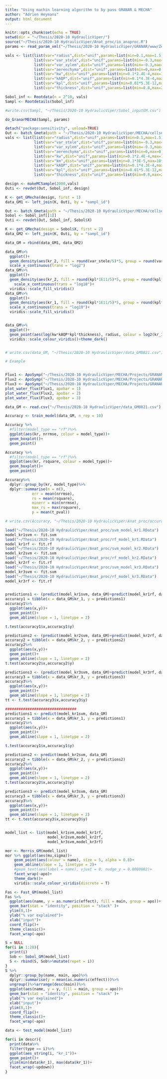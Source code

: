 ```yaml
---
title: "Using machin learning algorithm to by pass GRANAR & MECHA"
author: "Adrien Heymans"
output: html_document
---
```



```r
knitr::opts_chunk$set(echo = TRUE)
setwd(dir = "~/Thesis/2020-10 HydraulicViper/")
source("~/Thesis/2020-10 HydraulicViper/Anat_proc/io_anaproc.R")
params <- read_param_xml("~/Thesis/2020-10 HydraulicViper/GRANAR/www/Zea_mays_CT.xml")
```

```r

vals <- list(list(var="radius",dist="unif",params=list(min=0.1,max=1.5)),
             list(var="var_stele",dist="unif",params=list(min=-0.3,max=0.4)),
             list(var="var_xylem",dist="unif",params=list(min=-0.3,max=0.3)),
             list(var="aerenchyma",dist="unif",params=list(min=0,max=0.5)),
             list(var="kw",dist="unif",params=list(min=0.1*2.4E-4,max=10*2.4E-4)),
             list(var="kAQP",dist="unif",params=list(min=0.1*4.3E-4,max=10*4.3E-4)),
             list(var="kpl",dist="unif",params=list(min=0.01*5.3E-12,max=100*5.3E-12)),
             list(var="thickness",dist="unif",params=list(min=0.8,max=2)))

Sobol_inf <- Rootdata(n = 2^10, vals)
Sampl <- Rootdetails(Sobol_inf)

#write.csv(Sampl, "~/Thesis/2020-10 HydraulicViper/Sobol_inputGM.csv")

do_GranarMECHA(Sampl, params)
```

```r
detach("package:sensitivity", unload=TRUE)
Out <- batch_Gmeta(path = "~/Thesis/2020-10 HydraulicViper/MECHA/cellsetdata/wide/")
vals <- list(list(var="radius",dist="unif",params=list(min=0.1,max=1.5)),
             list(var="var_stele",dist="unif",params=list(min=-0.3,max=0.4)),
             list(var="var_xylem",dist="unif",params=list(min=-0.3,max=0.3)),
             list(var="aerenchyma",dist="unif",params=list(min=0,max=0.5)),
             list(var="kw",dist="unif",params=list(min=0.1*2.4E-4,max=10*2.4E-4)),
             list(var="km",dist="unif",params=list(min=0.1*3E-5,max=10*3E-5)),
             list(var="kAQP",dist="unif",params=list(min=0.1*4.3E-4,max=10*4.3E-4)),
             list(var="kpl",dist="unif",params=list(min=0.01*5.3E-12,max=100*5.3E-12)),
             list(var="thickness",dist="unif",params=list(min=0.8,max=2)))

design <- makeMCSample(2000,vals)
Outi <- revdet(Out, Sobol_inf, design)

K <- get_GMecha(design, first = 1)
data_GM1 <- left_join(K, Outi, by = "sampl_id")

Out <- batch_Gmeta(path = "~/Thesis/2020-10 HydraulicViper/MECHA/cellsetdata/plus/")
Sobol <- Sobol_inf[[1]]
Outi <- revdet(Out, Sobol_inf, Sobol$X)

K <- get_GMecha(design = Sobol$X, first = 2)
data_GM2 <- left_join(K, Outi, by = "sampl_id")

data_GM = rbind(data_GM1, data_GM2)

data_GM%>%
  ggplot()+
  geom_density(aes(kr_2, fill = round(var_stele/5)*5, group = round(var_stele/5)*5), alpha = 0.3)+
  scale_x_continuous(trans = "log2")
data_GM%>%
  ggplot()+
  geom_density(aes(kr_2, fill = round(kpl*1E11/5)*5, group = round(kpl*1E11/5)*5), alpha = 0.4)+
    scale_x_continuous(trans = "log10")+
  viridis::scale_fill_viridis()
data_GM%>%
  ggplot()+
  geom_density(aes(kr_1, fill = round(kpl*1E11/5)*5, group = round(kpl*1E11/5)*5), alpha = 0.4)+
  scale_x_continuous(trans = "log10")+
  viridis::scale_fill_viridis()


data_GM%>%
  ggplot()+
  geom_point(aes(log(kw*kAQP*kpl*thickness), radius, colour = log2(kr_1)), alpha = 0.8, size = 3)+
  viridis::scale_colour_viridis()+theme_dark()


# write.csv(data_GM, "~/Thesis/2020-10 HydraulicViper/data_GM0821.csv")
```

```r
# Example 


Flux1 <- ApoSymp("~/Thesis/2020-10 HydraulicViper/MECHA/Projects/GRANAR/out_plus/Macro_prop_1,0_15.txt")
Flux2 <- ApoSymp("~/Thesis/2020-10 HydraulicViper/MECHA/Projects/GRANAR/out_plus/Macro_prop_2,1_15.txt")
Flux3 <- ApoSymp("~/Thesis/2020-10 HydraulicViper/MECHA/Projects/GRANAR/out_plus/Macro_prop_4,2_15.txt")
plot_water_flux(Flux1, apobar = 1)
plot_water_flux(Flux2, apobar = 2)
plot_water_flux(Flux3, apobar = 3)

```

```r
data_GM <- read.csv("~/Thesis/2020-10 HydraulicViper/data_GM0821.csv")

Accuracy <- train_model(data_GM, n_rep = 10)
```

```r

Accuracy %>%
  #filter(model_type == "rf")%>%
  ggplot(aes(kr, nrrmse, colour = model_type))+
  geom_boxplot()+
  geom_point()

Accuracy %>%
  #filter(model_type == "rf")%>%
  ggplot(aes(kr, rsquare, colour = model_type))+
  geom_boxplot()+
  geom_point()

Accuracy%>%
  dplyr::group_by(kr, model_type)%>%
  dplyr::summarise(n = n(),
            err = mean(nrrmse),
            rs = mean(rsquare),
            minerr = min(nrrmse),
            max_rs = max(rsquare),
            p = mean(t_pval))

# write.csv(Accuracy, "~/Thesis/2020-10 HydraulicViper/Anat_proc/accuracyIA.csv")
```

```r
load("~/Thesis/2020-10 HydraulicViper/Anat_proc/svm_model_kr1.RData")
model_kr1svm <- fit.svm
load("~/Thesis/2020-10 HydraulicViper/Anat_proc/rf_model_kr1.RData")
model_kr1rf <- fit.rf
load("~/Thesis/2020-10 HydraulicViper/Anat_proc/svm_model_kr2.RData")
model_kr2svm <- fit.svm
load("~/Thesis/2020-10 HydraulicViper/Anat_proc/rf_model_kr2.RData")
model_kr2rf <- fit.rf
load("~/Thesis/2020-10 HydraulicViper/Anat_proc/svm_model_kr3.RData")
model_kr3svm <- fit.svm
load("~/Thesis/2020-10 HydraulicViper/Anat_proc/rf_model_kr3.RData")
model_kr3rf <- fit.rf


predictions1 <- (predict(model_kr1svm, data_GM)+predict(model_kr1rf, data_GM))/2
accuracy1 = tibble(x = data_GM$kr_1, y = predictions1)
accuracy1%>%
  ggplot(aes(x,y))+
  geom_point()+
  geom_abline(slope = 1, linetype = 2)

t.test(accuracy1$x,accuracy1$y)

predictions2 <- (predict(model_kr2svm, data_GM)+predict(model_kr2rf, data_GM))/2
accuracy2 = tibble(x = data_GM$kr_2, y = predictions2)
accuracy2%>%
  ggplot(aes(x,y))+
  geom_point()+
  geom_abline(slope = 1, linetype = 2)
t.test(accuracy2$x,accuracy2$y)

predictions3 <- (predict(model_kr3svm, data_GM)+predict(model_kr3rf, data_GM))/2
accuracy3 = tibble(x = data_GM$kr_3, y = predictions3)
accuracy3%>%
  ggplot(aes(x,y))+
  geom_point()+
  geom_abline(slope = 1, linetype = 2)
tt <- t.test(accuracy3$x,accuracy3$y)

################################
predictions1 <- predict(model_kr1svm, data_GM)
accuracy1 = tibble(x = data_GM$kr_1, y = predictions1)
accuracy1%>%
  ggplot(aes(x,y))+
  geom_point()+
  geom_abline(slope = 1, linetype = 2)

t.test(accuracy1$x,accuracy1$y)

predictions2 <- predict(model_kr2svm, data_GM)
accuracy2 = tibble(x = data_GM$kr_2, y = predictions2)
accuracy2%>%
  ggplot(aes(x,y))+
  geom_point()+
  geom_abline(slope = 1, linetype = 2)
t.test(accuracy2$x,accuracy2$y)

predictions3 <- predict(model_kr3svm, data_GM)
accuracy3 = tibble(x = data_GM$kr_3, y = predictions3)
accuracy3%>%
  ggplot(aes(x,y))+
  geom_point()+
  geom_abline(slope = 1, linetype = 2)
tt <- t.test(accuracy3$x,accuracy3$y)



```

```r
model_list <- list(model_kr1svm,model_kr1rf,
                   model_kr2svm,model_kr2rf,
                   model_kr3svm,model_kr3rf)

mor <- Morris_GM(model_list)
mor %>% ggplot(aes(mu,sigma))+
    geom_point(aes(colour = name), size = 5, alpha = 0.8)+
    geom_abline(slope = 1, linetype = 2)+
    #geom_text(aes(label = name), vjust = 0, nudge_y = 0.0000002)+
    facet_wrap(~apo)+
    theme_dark()+
    viridis::scale_colour_viridis(discrete = T)
```

```r

Fas <- Fast_GM(model_list)
Fas %>%
  ggplot(aes(name, y = as.numeric(effect), fill = main, group = apo))+
  geom_bar(stat = "identity", position = "stack" )+
  ylim(0,1)+
  ylab("% var explained")+
  xlab("input")+
  coord_flip()+
  theme_classic()+
  facet_wrap(~apo)
```

```r

S = NULL
for(i in 1:20){
  print(i)
  Sob <- Sobol_GM(model_list)
  S <- rbind(S, Sob%>%mutate(repet = i))
}
S %>%
  dplyr::group_by(name, main, apo)%>%
  dplyr::summarise(y = mean(as.numeric(effect)))%>%
  ungroup()%>%arrange(desc(main))%>%
  ggplot(aes(name, y = y, fill = main, group = apo))+
  geom_bar(stat = "identity", position = "stack" )+
  ylab("% var explained")+
  xlab("input")+
  ylim(0,1)+
  coord_flip()+
  theme_classic()+
  facet_wrap(~apo)

```

```r

data <- test_model(model_list)

for(i in descr){
  print(data%>%
  filter(type == i)%>%
  ggplot(aes_string(i, "kr_1"))+
  geom_point()+
  ylim(min(data$kr_1), max(data$kr_1))+
  facet_wrap(~updown))
}


```